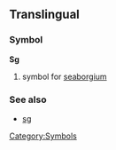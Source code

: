 ==Translingual==
===Symbol===
'''Sg'''
#{{chemistry}} symbol for [[seaborgium]]
===See also===
*[[sg]]
[[Category:Symbols]]